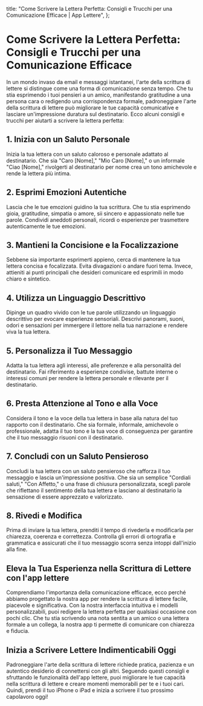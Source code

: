 
  title: "Come Scrivere la Lettera Perfetta: Consigli e Trucchi per una Comunicazione Efficace | App Lettere",
};

# Come Scrivere la Lettera Perfetta: Consigli e Trucchi per una Comunicazione Efficace

<MdxImage src="/blog/write-perfect-letter.jpg" alt="Come Scrivere la Lettera Perfetta: Consigli e Trucchi per una Comunicazione Efficace" width={800} height={700} />

In un mondo invaso da email e messaggi istantanei, l'arte della scrittura di lettere si distingue come una forma di comunicazione senza tempo. Che tu stia esprimendo i tuoi pensieri a un amico, manifestando gratitudine a una persona cara o redigendo una corrispondenza formale, padroneggiare l'arte della scrittura di lettere può migliorare le tue capacità comunicative e lasciare un'impressione duratura sul destinatario. Ecco alcuni consigli e trucchi per aiutarti a scrivere la lettera perfetta:

## 1. Inizia con un Saluto Personale

Inizia la tua lettera con un saluto caloroso e personale adattato al destinatario. Che sia "Caro [Nome]," "Mio Caro [Nome]," o un informale "Ciao [Nome]," rivolgerti al destinatario per nome crea un tono amichevole e rende la lettera più intima.

## 2. Esprimi Emozioni Autentiche

Lascia che le tue emozioni guidino la tua scrittura. Che tu stia esprimendo gioia, gratitudine, simpatia o amore, sii sincero e appassionato nelle tue parole. Condividi aneddoti personali, ricordi o esperienze per trasmettere autenticamente le tue emozioni.

## 3. Mantieni la Concisione e la Focalizzazione

Sebbene sia importante esprimerti appieno, cerca di mantenere la tua lettera concisa e focalizzata. Evita divagazioni o andare fuori tema. Invece, attieniti ai punti principali che desideri comunicare ed esprimili in modo chiaro e sintetico.

## 4. Utilizza un Linguaggio Descrittivo

Dipinge un quadro vivido con le tue parole utilizzando un linguaggio descrittivo per evocare esperienze sensoriali. Descrivi panorami, suoni, odori e sensazioni per immergere il lettore nella tua narrazione e rendere viva la tua lettera.

## 5. Personalizza il Tuo Messaggio

Adatta la tua lettera agli interessi, alle preferenze e alla personalità del destinatario. Fai riferimento a esperienze condivise, battute interne o interessi comuni per rendere la lettera personale e rilevante per il destinatario.

## 6. Presta Attenzione al Tono e alla Voce

Considera il tono e la voce della tua lettera in base alla natura del tuo rapporto con il destinatario. Che sia formale, informale, amichevole o professionale, adatta il tuo tono e la tua voce di conseguenza per garantire che il tuo messaggio risuoni con il destinatario.

## 7. Concludi con un Saluto Pensieroso

Concludi la tua lettera con un saluto pensieroso che rafforza il tuo messaggio e lascia un'impressione positiva. Che sia un semplice "Cordiali saluti," "Con Affetto," o una frase di chiusura personalizzata, scegli parole che riflettano il sentimento della tua lettera e lasciano al destinatario la sensazione di essere apprezzato e valorizzato.

## 8. Rivedi e Modifica

Prima di inviare la tua lettera, prenditi il tempo di rivederla e modificarla per chiarezza, coerenza e correttezza. Controlla gli errori di ortografia e grammatica e assicurati che il tuo messaggio scorra senza intoppi dall'inizio alla fine.

## Eleva la Tua Esperienza nella Scrittura di Lettere con l'app lettere

Comprendiamo l'importanza della comunicazione efficace, ecco perché abbiamo progettato la nostra app per rendere la scrittura di lettere facile, piacevole e significativa. Con la nostra interfaccia intuitiva e i modelli personalizzabili, puoi redigere la lettera perfetta per qualsiasi occasione con pochi clic. Che tu stia scrivendo una nota sentita a un amico o una lettera formale a un collega, la nostra app ti permette di comunicare con chiarezza e fiducia.

## Inizia a Scrivere Lettere Indimenticabili Oggi

Padroneggiare l'arte della scrittura di lettere richiede pratica, pazienza e un autentico desiderio di connettersi con gli altri. Seguendo questi consigli e sfruttando le funzionalità dell'app lettere, puoi migliorare le tue capacità nella scrittura di lettere e creare momenti memorabili per te e i tuoi cari. Quindi, prendi il tuo iPhone o iPad e inizia a scrivere il tuo prossimo capolavoro oggi!